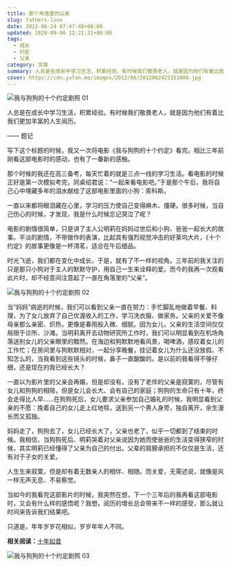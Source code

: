 ```yaml
---
title: 那个角落里的父亲
slug: fathers-love
date: 2012-06-24 07:47:48+08:00
updated: 2020-09-06 12:21:31+08:00
tags:
  - 成长
  - 约定
  - 父亲
category: 文章
summary: 人总是在成长中学习生活，积累经验。有时候我们敬畏老人，就是因为他们有着比我们更加丰富的人生阅历。
cover: https://cdn.yufan.me/images/2012/06/2012062423151000.jpg
---
```


![我与狗狗的十个约定剧照 01](https://cdn.yufan.me/images/2012/06/2012062423110400.jpg)

<MusicPlayer id={4880631} />

人总是在成长中学习生活，积累经验。有时候我们敬畏老人，就是因为他们有着比我们更加丰富的人生阅历。

—— 题记

写下这个标题的时候，我又一次将电影《我与狗狗的十个约定》看完。相比三年前刚看这部电影时的感动，也有了一番新的感触。

那个时候的我还在高三备考，每天忙着的就是三点一线的学习生活。看电影的时候正好是第一次模拟考完，同桌绍君说：“一起来看电影吧。”于是那个午后，我将自己心中埋藏多年的泪水献给了这部电影里面的小狗：索科斯。

一直以来都将眼泪藏在心里，学习的压力使自己变得麻木、僵硬。很多时候，当自己伤心的时候，才发现，我是什么时候忘记哭泣了呢？

电影的剧情很简单，只是讲了主人公明莉在妈妈过世后和小狗、爸爸一起长大的故事。平淡的剧情，不带做作的表演，比起具有强烈视觉冲击的好莱坞大片，《十个约定》的故事更像是一杯清茗，适合在午后细品。

时光飞逝，我们都在变化中成长，于是，就有了不一样的视角。三年前的我关注的只是那只小狗对于主人的默默守护，用自己一生来诠释的爱。而今的我再一次观看此片时，却不经意间注意起了一直在角落里的“父亲”。

![我与狗狗的十个约定剧照 02](https://cdn.yufan.me/images/2012/06/2012062423174400.jpg)

当“妈妈”病逝的时候，我们可以看到父亲一直在努力：手忙脚乱地做着早餐、料理，为了女儿放弃了自己优渥收入的工作，学习洗衣服、做家务。父亲的关爱不像母亲那么亲密、炽热，更像是春雨般入微、细腻。因为女儿，父亲的生活空间仅仅局限于诊所、沙滩。当明莉离开去动物研究所工作时，我们可以明显看到在机场角落送别女儿的父亲眼里的黯然。在海边和狗默默地看风景，喝啤酒，感叹着女儿的工作忙；在房间里与狗默默相对，一起分享晚餐，挂记着女儿为什么还没放假。不知怎么的，当我看到这些镜头的时候，鼻子一直酸酸的。是以前的我看得不够仔细，还是现在的我已经长大？

一直以为影片里的父亲会再婚，但是却没有。没有了老伴的父亲是寂寞的，尽管有女儿和狗狗的相陪，但是女儿会长大、会有自己的家庭；狗狗的生命只有十年，终会走得比人早……在狗狗死后，女儿要求父亲参加自己婚礼的时候，我明显看到父亲的不愿：挽着自己的女儿走上红地毯，送到另一个男人身旁，独自离开，余生漫长而又孤独。

妈妈走了，狗狗去了，女儿已经长大了，父亲也老了，似乎一切都到了结束的时候。我相信，当狗狗死后、明莉哭着对父亲说因为她而使爸爸的生活变得狭窄的时候，其实明莉已经懂得了父亲为自己的付出。父辈的肩膀承担的不仅仅是生活，还有对于子女的关爱。

人生生来寂寞，但是却有着无数亲人的相伴、相随。而关爱，无需述说，就像是风一样无声无息、不易察觉。

当如今的我看完这部影片的时候，我突然在想，下一个三年后的我再看这部电影时，又会有什么样的感悟呢？我想，阅历的增长总会带来不一样的感受，那么就让时间来告诉我们结果吧。

只道是，年年岁岁花相似，岁岁年年人不同。

**相关阅读：**[十年如昔](https://yufan.me/posts/the-story-of-time/ '光阴的故事')

![我与狗狗的十个约定剧照 03](https://cdn.yufan.me/images/2012/06/2012062423141100.jpg)
